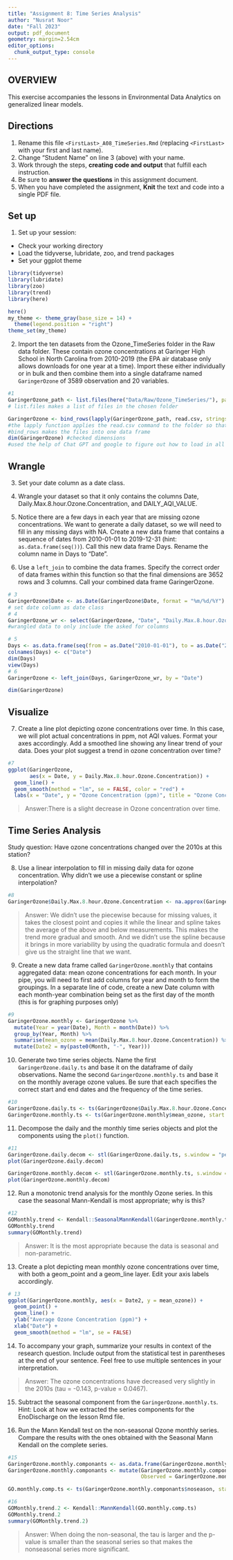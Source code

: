 ```yaml
---
title: "Assignment 8: Time Series Analysis"
author: "Nusrat Noor"
date: "Fall 2023"
output: pdf_document
geometry: margin=2.54cm
editor_options: 
  chunk_output_type: console
---
```


## OVERVIEW

This exercise accompanies the lessons in Environmental Data Analytics on generalized linear models. 

## Directions
1. Rename this file `<FirstLast>_A08_TimeSeries.Rmd` (replacing `<FirstLast>` with your first and last name).
2. Change "Student Name" on line 3 (above) with your name.
3. Work through the steps, **creating code and output** that fulfill each instruction.
4. Be sure to **answer the questions** in this assignment document.
5. When you have completed the assignment, **Knit** the text and code into a single PDF file.

## Set up 
1. Set up your session:

* Check your working directory
* Load the tidyverse, lubridate, zoo, and trend packages
* Set your ggplot theme

```r
library(tidyverse)
library(lubridate)
library(zoo)
library(trend)
library(here)

here()
my_theme <- theme_gray(base_size = 14) + 
  theme(legend.position = "right")
theme_set(my_theme)
```


2. Import the ten datasets from the Ozone_TimeSeries folder in the Raw data folder. These contain ozone concentrations at Garinger High School in North Carolina from 2010-2019 (the EPA air database only allows downloads for one year at a time). Import these either individually or in bulk and then combine them into a single dataframe named `GaringerOzone` of 3589 observation and 20 variables. 

```r
#1
GaringerOzone_path <- list.files(here("Data/Raw/Ozone_TimeSeries/"), pattern = "\\.csv$", full.names = TRUE)
# list.files makes a list of files in the chosen folder

GaringerOzone <- bind_rows(lapply(GaringerOzone_path, read.csv, stringsAsFactors = TRUE))
#the lapply function applies the read.csv command to the folder so that all the files are read
#bind_rows makes the files into one data frame
dim(GaringerOzone) #checked dimensions
#used the help of Chat GPT and google to figure out how to load in all the files at once

```

## Wrangle

3. Set your date column as a date class.

4. Wrangle your dataset so that it only contains the columns Date, Daily.Max.8.hour.Ozone.Concentration, and DAILY_AQI_VALUE. 

5. Notice there are a few days in each year that are missing ozone concentrations. We want to generate a daily dataset, so we will need to fill in any missing days with NA. Create a new data frame that contains a sequence of dates from 2010-01-01 to 2019-12-31 (hint: `as.data.frame(seq())`). Call this new data frame Days. Rename the column name in Days to "Date".

6. Use a `left_join` to combine the data frames. Specify the correct order of data frames within this function so that the final dimensions are 3652 rows and 3 columns. Call your combined data frame GaringerOzone. 

```r
# 3
GaringerOzone$Date <- as.Date(GaringerOzone$Date, format = "%m/%d/%Y")
# set date column as date class
# 4
GaringerOzone_wr <- select(GaringerOzone, "Date", "Daily.Max.8.hour.Ozone.Concentration", "DAILY_AQI_VALUE")
#wrangled data to only include the asked for columns

# 5
Days <- as.data.frame(seq(from = as.Date("2010-01-01"), to = as.Date("2019-12-31"), by = "day"))
colnames(Days) <- c("Date")
dim(Days)
view(Days)
# 6
GaringerOzone <- left_join(Days, GaringerOzone_wr, by = "Date")

dim(GaringerOzone)


```

## Visualize

7. Create a line plot depicting ozone concentrations over time. In this case, we will plot actual concentrations in ppm, not AQI values. Format your axes accordingly. Add a smoothed line showing any linear trend of your data. Does your plot suggest a trend in ozone concentration over time?

```r
#7
ggplot(GaringerOzone, 
       aes(x = Date, y = Daily.Max.8.hour.Ozone.Concentration)) + 
  geom_line() +
  geom_smooth(method = "lm", se = FALSE, color = "red") +
  labs(x = "Date", y = "Ozone Concentration (ppm)", title = "Ozone Concentration Over Time for Garinger High School")

```

>Answer:There is a slight decrease in Ozone concentration over time. 

## Time Series Analysis

Study question: Have ozone concentrations changed over the 2010s at this station? 

8. Use a linear interpolation to fill in missing daily data for ozone concentration. Why didn't we use a piecewise constant or spline interpolation?

```r
#8
GaringerOzone$Daily.Max.8.hour.Ozone.Concentration <- na.approx(GaringerOzone$Daily.Max.8.hour.Ozone.Concentration)
```

> Answer: We didn't use the piecewise because for missing values, it takes the closest point and copies it while the linear and spline takes the average of the above and below measurements. This makes the trend more gradual and smooth. And we didn't use the spline because it brings in more variability by using the quadratic formula and doesn't give us the straight line that we want. 


9. Create a new data frame called `GaringerOzone.monthly` that contains aggregated data: mean ozone concentrations for each month. In your pipe, you will need to first add columns for year and month to form the groupings. In a separate line of code, create a new Date column with each month-year combination being set as the first day of the month (this is for graphing purposes only)

```r
#9
GaringerOzone.monthly <- GaringerOzone %>%
  mutate(Year = year(Date), Month = month(Date)) %>%
  group_by(Year, Month) %>%
  summarise(mean_ozone = mean(Daily.Max.8.hour.Ozone.Concentration)) %>%
  mutate(Date2 = my(paste0(Month, "-", Year)))


```


10. Generate two time series objects. Name the first `GaringerOzone.daily.ts` and base it on the dataframe of daily observations. Name the second `GaringerOzone.monthly.ts` and base it on the monthly average ozone values. Be sure that each specifies the correct start and end dates and the frequency of the time series.

```r
#10
GaringerOzone.daily.ts <- ts(GaringerOzone$Daily.Max.8.hour.Ozone.Concentration, start = c(2010,1), frequency = 365)
GaringerOzone.monthly.ts <- ts(GaringerOzone.monthly$mean_ozone, start = c(2010,1), frequency = 12)
```


11. Decompose the daily and the monthly time series objects and plot the components using the `plot()` function.

```r
#11
GaringerOzone.daily.decom <- stl(GaringerOzone.daily.ts, s.window = "periodic")
plot(GaringerOzone.daily.decom)

GaringerOzone.monthly.decom <- stl(GaringerOzone.monthly.ts, s.window = "periodic")
plot(GaringerOzone.monthly.decom)

```


12. Run a monotonic trend analysis for the monthly Ozone series. In this case the seasonal Mann-Kendall is most appropriate; why is this?

```r
#12
GOMonthly.trend <- Kendall::SeasonalMannKendall(GaringerOzone.monthly.ts)
GOMonthly.trend
summary(GOMonthly.trend)

```

> Answer: It is the most appropriate because the data is seasonal and non-parametric.

13. Create a plot depicting mean monthly ozone concentrations over time, with both a geom_point and a geom_line layer. Edit your axis labels accordingly.

```r
# 13
ggplot(GaringerOzone.monthly, aes(x = Date2, y = mean_ozone)) +
  geom_point() +
  geom_line() +
  ylab("Average Ozone Concentration (ppm)") +
  xlab("Date") +
  geom_smooth(method = "lm", se = FALSE)

```

14. To accompany your graph, summarize your results in context of the research question. Include output from the statistical test in parentheses at the end of your sentence. Feel free to use multiple sentences in your interpretation.

> Answer: The ozone concentrations have decreased very slightly in the 2010s (tau = -0.143, p-value = 0.0467). 

15. Subtract the seasonal component from the `GaringerOzone.monthly.ts`. Hint: Look at how we extracted the series components for the EnoDischarge on the lesson Rmd file.

16. Run the Mann Kendall test on the non-seasonal Ozone monthly series. Compare the results with the ones obtained with the Seasonal Mann Kendall on the complete series.

```r
#15
GaringerOzone.monthly.componants <- as.data.frame(GaringerOzone.monthly.decom$time.series[,1:3])
GaringerOzone.monthly.componants <- mutate(GaringerOzone.monthly.componants,
                                           Observed = GaringerOzone.monthly$mean_ozone, Date = GaringerOzone.monthly$Date2, noseason = Observed - seasonal)

GO.monthly.comp.ts <- ts(GaringerOzone.monthly.componants$noseason, start = c(2010,1), end = c(2019,12), frequency = 12)

#16
GOMonthly.trend.2 <- Kendall::MannKendall(GO.monthly.comp.ts)
GOMonthly.trend.2
summary(GOMonthly.trend.2)

```

> Answer: When doing the non-seasonal, the tau is larger and the p-value is smaller than the seasonal series so that makes the nonseasonal series more significant. 
